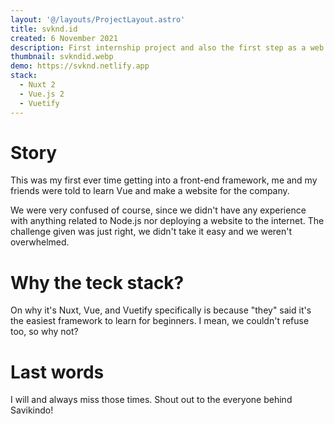 ```yaml
---
layout: '@/layouts/ProjectLayout.astro'
title: svknd.id
created: 6 November 2021
description: First internship project and also the first step as a web developer
thumbnail: svkndid.webp
demo: https://svknd.netlify.app
stack:
  - Nuxt 2
  - Vue.js 2
  - Vuetify
---
```


# Story

This was my first ever time getting into a front-end framework, me and my
friends were told to learn Vue and make a website for the company.

We were very confused of course, since we didn't have any experience with
anything related to Node.js nor deploying a website to the internet. The
challenge given was just right, we didn't take it easy and we weren't
overwhelmed.

# Why the teck stack?

On why it's Nuxt, Vue, and Vuetify specifically is because "they" said it's the
easiest framework to learn for beginners. I mean, we couldn't refuse too, so
why not?

# Last words

I will and always miss those times. Shout out to the everyone behind Savikindo!
